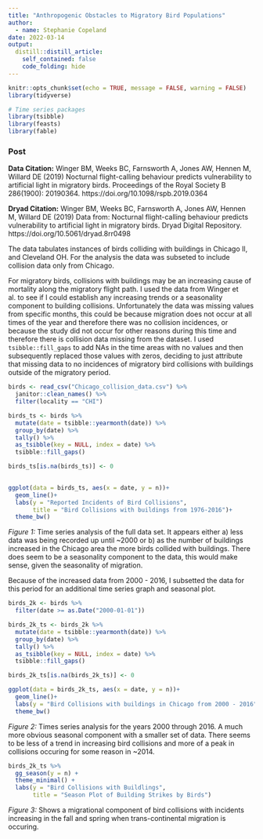 ```yaml
---
title: "Anthropogenic Obstacles to Migratory Bird Populations"
author:
  - name: Stephanie Copeland
date: 2022-03-14
output:
  distill::distill_article:
    self_contained: false
    code_folding: hide
---
```


```r
knitr::opts_chunk$set(echo = TRUE, message = FALSE, warning = FALSE)
library(tidyverse)

# Time series packages
library(tsibble)
library(feasts)
library(fable)

```

### Post

**Data Citation:**  Winger BM, Weeks BC, Farnsworth A, Jones AW, Hennen M, Willard DE (2019) Nocturnal flight-calling behaviour predicts vulnerability to artificial light in migratory birds. Proceedings of the Royal Society B 286(1900): 20190364. https://doi.org/10.1098/rspb.2019.0364

**Dryad Citation:** Winger BM, Weeks BC, Farnsworth A, Jones AW, Hennen M, Willard DE (2019) Data from: Nocturnal flight-calling behaviour predicts vulnerability to artificial light in migratory birds. Dryad Digital Repository. https://doi.org/10.5061/dryad.8rr0498

The data tabulates instances of birds colliding with buildings in Chicago Il, and Cleveland OH. For the analysis the data was subseted to include collision data only from Chicago. 

For migratory birds, collisions with buildings may be an increasing cause of mortality along the migratory flight path. I used the data from Winger et al. to see if I could establish any increasing trends or a seasonality component to building collisions. Unfortunately the data was missing values from specific months, this could be because migration does not occur at all times of the year and therefore there was no collision incidences, or because the study did not occur for other reasons during this time and therefore there is collision data missing from the dataset. I used `tsibble::fill_gaps` to add NAs in the time areas with no values and then subsequently replaced those values with zeros, deciding to just attribute that missing data to no incidences of migratory bird collisions with buildings outside of the migratory period. 

```r
birds <- read_csv("Chicago_collision_data.csv") %>% 
  janitor::clean_names() %>% 
  filter(locality == "CHI")

birds_ts <- birds %>% 
  mutate(date = tsibble::yearmonth(date)) %>% 
  group_by(date) %>% 
  tally() %>% 
  as_tsibble(key = NULL, index = date) %>% 
  tsibble::fill_gaps()

birds_ts[is.na(birds_ts)] <- 0
  
```


```r
ggplot(data = birds_ts, aes(x = date, y = n))+
  geom_line()+
  labs(y = "Reported Incidents of Bird Collisions", 
       title = "Bird Collisions with buildings from 1976-2016")+
  theme_bw()
```
*Figure 1:* Time series analysis of the full data set. It appears either a) less data was being recorded up until ~2000 or b) as the number of buildings increased in the Chicago area the more birds collided with buildings. There does seem to be a seasonality component to the data, this would make sense, given the seasonality of migration. 

Because of the increased data from 2000 - 2016, I subsetted the data for this period for an additional time series graph and seasonal plot. 

```r
birds_2k <- birds %>% 
  filter(date >= as.Date("2000-01-01"))
```

```r
birds_2k_ts <- birds_2k %>%
  mutate(date = tsibble::yearmonth(date)) %>% 
  group_by(date) %>% 
  tally() %>% 
  as_tsibble(key = NULL, index = date) %>% 
  tsibble::fill_gaps()

birds_2k_ts[is.na(birds_2k_ts)] <- 0

```

```r
ggplot(data = birds_2k_ts, aes(x = date, y = n))+
  geom_line()+
  labs(y = "Bird Collisions with buildings in Chicago from 2000 - 2016")+
  theme_bw()
```

*Figure 2:* Times series analysis for the years 2000 through 2016. A much more obvious seasonal component with a smaller set of data. There seems to be less of a trend in increasing bird collisions and more of a peak in collisions occuring for some reason in ~2014. 

```r
birds_2k_ts %>% 
  gg_season(y = n) +
  theme_minimal() +
  labs(y = "Bird Collisions with Buildlings",
       title = "Season Plot of Building Strikes by Birds")
```

*Figure 3:* Shows a migrational component of bird collisions with incidents increasing in the fall and spring when trans-continental migration is occuring. 